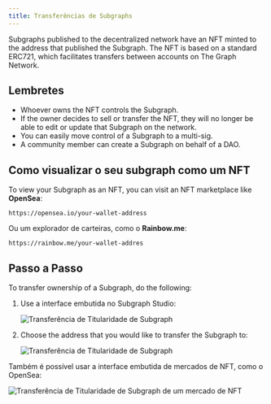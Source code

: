 ```yaml
---
title: Transferências de Subgraphs
---
```


Subgraphs published to the decentralized network have an NFT minted to the address that published the Subgraph. The NFT is based on a standard ERC721, which facilitates transfers between accounts on The Graph Network.

## Lembretes

- Whoever owns the NFT controls the Subgraph.
- If the owner decides to sell or transfer the NFT, they will no longer be able to edit or update that Subgraph on the network.
- You can easily move control of a Subgraph to a multi-sig.
- A community member can create a Subgraph on behalf of a DAO.

## Como visualizar o seu subgraph como um NFT

To view your Subgraph as an NFT, you can visit an NFT marketplace like **OpenSea**:

```
https://opensea.io/your-wallet-address
```

Ou um explorador de carteiras, como o **Rainbow.me**:

```
https://rainbow.me/your-wallet-addres
```

## Passo a Passo

To transfer ownership of a Subgraph, do the following:

1. Use a interface embutida no Subgraph Studio:

   ![Transferência de Titularidade de Subgraph](/img/subgraph-ownership-transfer-1.png)

2. Choose the address that you would like to transfer the Subgraph to:

   ![Transferência de Titularidade de Subgraph](/img/subgraph-ownership-transfer-2.png)

Também é possível usar a interface embutida de mercados de NFT, como o OpenSea:

![Transferência de Titularidade de Subgraph de um mercado de NFT](/img/subgraph-ownership-transfer-nft-marketplace.png)
